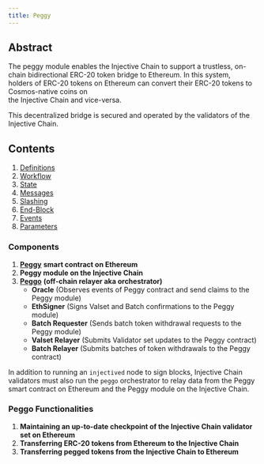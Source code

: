 ```yaml
---
title: Peggy
---
```


## Abstract

The peggy module enables the Injective Chain to support a trustless, on-chain bidirectional ERC-20 token bridge to Ethereum. In this system,\
holders of ERC-20 tokens on Ethereum can convert their ERC-20 tokens to Cosmos-native coins on\
the Injective Chain and vice-versa.

This decentralized bridge is secured and operated by the validators of the Injective Chain.

## Contents

1. [Definitions](01_definitions.md)
2. [Workflow](02_workflow.md)
3. [State](03_state.md)
4. [Messages](04_messages.md)
5. [Slashing](05_slashing.md)
6. [End-Block](06_end_block.md)
7. [Events](07_events.md)
8. [Parameters](08_params.md)

### Components

1. [**Peggy**](https://etherscan.io/address/0xF955C57f9EA9Dc8781965FEaE0b6A2acE2BAD6f3) **smart contract on Ethereum**
2. **Peggy module on the Injective Chain**
3. [**Peggo**](https://github.com/InjectiveLabs/peggo) **(off-chain relayer aka orchestrator)**
   * **Oracle** (Observes events of Peggy contract and send claims to the Peggy module)
   * **EthSigner** (Signs Valset and Batch confirmations to the Peggy module)
   * **Batch Requester** (Sends batch token withdrawal requests to the Peggy module)
   * **Valset Relayer** (Submits Validator set updates to the Peggy contract)
   * **Batch Relayer** (Submits batches of token withdrawals to the Peggy contract)

In addition to running an `injectived` node to sign blocks, Injective Chain validators must also run the `peggo` orchestrator to relay data from the Peggy smart contract on Ethereum and the Peggy module on the Injective Chain.

### Peggo Functionalities

1. **Maintaining an up-to-date checkpoint of the Injective Chain validator set on Ethereum**
2. **Transferring ERC-20 tokens from Ethereum to the Injective Chain**
3. **Transferring pegged tokens from the Injective Chain to Ethereum**
